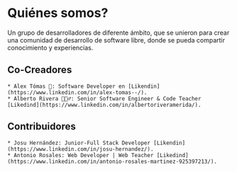 # Quiénes somos?

Un grupo de desarrolladores de diferente ámbito, que se unieron para crear una comunidad de desarrollo de software libre, donde se pueda compartir conocimiento y experiencias.


## Co-Creadores

    * Alex Tómas 🖤: Software Developer en [Likendin](https://www.linkedin.com/in/alex-tomas--/).
    * Alberto Rivera 🧙🏽‍♂️: Senior Software Engineer & Code Teacher [Likedind](https://www.linkedin.com/in/albertoriveramerida/).
    

## Contribuidores

    * Josu Hernández: Junior-Full Stack Developer [Likendin](https://www.linkedin.com/in/josu-hernandez/).
    * Antonio Rosales: Web Developer | Web Teacher [Likedind](https://www.linkedin.com/in/antonio-rosales-martinez-925397213/).

